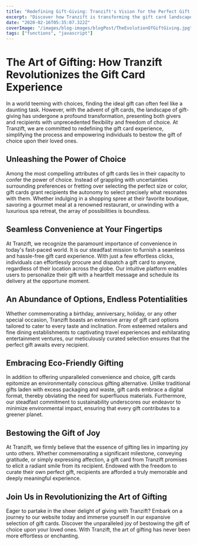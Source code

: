 ```yaml
---
title: "Redefining Gift-Giving: Tranzift's Vision for the Perfect Gift Card Experience"
excerpt: "Discover how Tranzift is transforming the gift card landscape, empowering individuals to bestow the gift of choice. Explore seamless convenience, eco-friendly options, and boundless possibilities."
date: "2020-02-16T05:35:07.322Z"
coverImage: "/images/blog-images/blogPost/TheEvolutionOfGiftGiving.jpg"
tags: ["functions", "javascript"]
---
```


# The Art of Gifting: How Tranzift Revolutionizes the Gift Card Experience

In a world teeming with choices, finding the ideal gift can often feel like a daunting task. However, with the advent of gift cards, the landscape of gift-giving has undergone a profound transformation, presenting both givers and recipients with unprecedented flexibility and freedom of choice. At Tranzift, we are committed to redefining the gift card experience, simplifying the process and empowering individuals to bestow the gift of choice upon their loved ones.

## Unleashing the Power of Choice

Among the most compelling attributes of gift cards lies in their capacity to confer the power of choice. Instead of grappling with uncertainties surrounding preferences or fretting over selecting the perfect size or color, gift cards grant recipients the autonomy to select precisely what resonates with them. Whether indulging in a shopping spree at their favorite boutique, savoring a gourmet meal at a renowned restaurant, or unwinding with a luxurious spa retreat, the array of possibilities is boundless.

## Seamless Convenience at Your Fingertips

At Tranzift, we recognize the paramount importance of convenience in today's fast-paced world. It is our steadfast mission to furnish a seamless and hassle-free gift card experience. With just a few effortless clicks, individuals can effortlessly procure and dispatch a gift card to anyone, regardless of their location across the globe. Our intuitive platform enables users to personalize their gift with a heartfelt message and schedule its delivery at the opportune moment.

## An Abundance of Options, Endless Potentialities

Whether commemorating a birthday, anniversary, holiday, or any other special occasion, Tranzift boasts an extensive array of gift card options tailored to cater to every taste and inclination. From esteemed retailers and fine dining establishments to captivating travel experiences and exhilarating entertainment ventures, our meticulously curated selection ensures that the perfect gift awaits every recipient.

## Embracing Eco-Friendly Gifting

In addition to offering unparalleled convenience and choice, gift cards epitomize an environmentally conscious gifting alternative. Unlike traditional gifts laden with excess packaging and waste, gift cards embrace a digital format, thereby obviating the need for superfluous materials. Furthermore, our steadfast commitment to sustainability underscores our endeavor to minimize environmental impact, ensuring that every gift contributes to a greener planet.

## Bestowing the Gift of Joy

At Tranzift, we firmly believe that the essence of gifting lies in imparting joy unto others. Whether commemorating a significant milestone, conveying gratitude, or simply expressing affection, a gift card from Tranzift promises to elicit a radiant smile from its recipient. Endowed with the freedom to curate their own perfect gift, recipients are afforded a truly memorable and deeply meaningful experience.

## Join Us in Revolutionizing the Art of Gifting

Eager to partake in the sheer delight of giving with Tranzift? Embark on a journey to our website today and immerse yourself in our expansive selection of gift cards. Discover the unparalleled joy of bestowing the gift of choice upon your loved ones. With Tranzift, the art of gifting has never been more effortless or enchanting.
